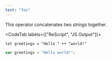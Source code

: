 ```yaml
---
test: "foo"
---
```


This operator concatenates two *strings* together.

<CodeTab labels={["ReScript", "JS Output"]}>

```res
let greetings = "Hello " ++ "world!"
```

```js
var greetings = "Hello world!";
```

</CodeTab>


